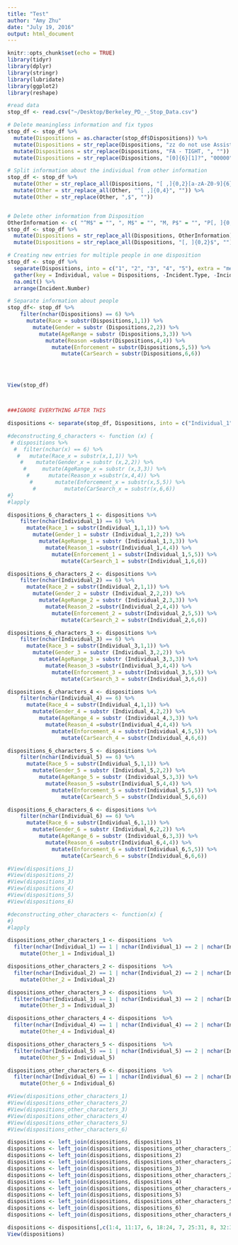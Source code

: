 ```yaml
---
title: "Test"
author: "Amy Zhu"
date: "July 19, 2016"
output: html_document
---
```


```r
knitr::opts_chunk$set(echo = TRUE)
library(tidyr)
library(dplyr)
library(stringr)
library(lubridate)
library(ggplot2)
library(reshape)

#read data
stop_df <- read.csv("~/Desktop/Berkeley_PD_-_Stop_Data.csv")

# Delete meaningless information and fix typos
stop_df <- stop_df %>%
  mutate(Dispositions = as.character(stop_df$Dispositions)) %>%
  mutate(Dispositions = str_replace(Dispositions, "zz do not use Assist", "")) %>%
  mutate(Dispositions = str_replace(Dispositions, "FA - TIGHT, ", "")) %>%
  mutate(Dispositions = str_replace(Dispositions, "[0]{6}[1]?", "00000"))

# Split information about the individual from other information
stop_df <- stop_df %>%
  mutate(Other = str_replace_all(Dispositions, "[ ,]{0,2}[a-zA-Z0-9]{6}", "")) %>%
  mutate(Other = str_replace_all(Other, "^[ ,]{0,4}", "")) %>%
  mutate(Other = str_replace(Other, ",$", ""))


# Delete other information from Disposition
OtherInformation <- c( "^M$" = "", ", M$" = "", "M, P$" = "", "P[, ]{0,2}" = "", "AR[, ]{0,2}" = "", "IN[, ]{0,2}" = "", "FC[, ]{0,2}" = "", "CO[, ]{0,2}" = "", "MH[, ]{0,2}" = "", "TOW[, ]{0,2}" = "", "0[, ]{0,2}" = "", "00000[, ]{0,2}" = "")
stop_df <- stop_df %>%
  mutate(Dispositions = str_replace_all(Dispositions, OtherInformation)) %>%
  mutate(Dispositions = str_replace_all(Dispositions, "[, ]{0,2}$", ""))

# Creating new entries for multiple people in one disposition
stop_df <- stop_df %>%
  separate(Dispositions, into = c("1", "2", "3", "4", "5"), extra = "merge", fill = "right") %>%
  gather(key = Individual, value = Dispositions, -Incident.Type, -Incident.Number, -Call.Date.Time, -Location, -Other) %>%
  na.omit() %>%
  arrange(Incident.Number)

# Separate information about people
stop_df<- stop_df %>%
    filter(nchar(Dispositions) == 6) %>%
      mutate(Race = substr(Dispositions,1,1)) %>%
        mutate(Gender = substr (Dispositions,2,2)) %>%
          mutate(AgeRange = substr (Dispositions,3,3)) %>%
            mutate(Reason =substr(Dispositions,4,4)) %>%
              mutate(Enforcement = substr(Dispositions,5,5)) %>%
                 mutate(CarSearch = substr(Dispositions,6,6))




View(stop_df)



###IGNORE EVERYTHING AFTER THIS

dispositions <- separate(stop_df, Dispositions, into = c("Individual_1", "Individual_2", "Individual_3", "Individual_4", "Individual_5", "Individual_6"), extra = "merge", fill = "right")

#deconstructing_6_characters <- function (x) {
 # dispositions %>%
  #  filter(nchar(x) == 6) %>%
   #   mutate(Race_x = substr(x,1,1)) %>%
    #    mutate(Gender_x = substr (x,2,2)) %>%
     #     mutate(AgeRange_x = substr (x,3,3)) %>%
      #      mutate(Reason_x =substr(x,4,4)) %>%
       #       mutate(Enforcement_x = substr(x,5,5)) %>%
        #         mutate(CarSearch_x = substr(x,6,6))
#}
#lapply

dispositions_6_characters_1 <- dispositions %>%
    filter(nchar(Individual_1) == 6) %>%
      mutate(Race_1 = substr(Individual_1,1,1)) %>%
        mutate(Gender_1 = substr (Individual_1,2,2)) %>%
          mutate(AgeRange_1 = substr (Individual_1,3,3)) %>%
            mutate(Reason_1 =substr(Individual_1,4,4)) %>%
              mutate(Enforcement_1 = substr(Individual_1,5,5)) %>%
                 mutate(CarSearch_1 = substr(Individual_1,6,6))

dispositions_6_characters_2 <- dispositions %>%
    filter(nchar(Individual_2) == 6) %>%
      mutate(Race_2 = substr(Individual_2,1,1)) %>%
        mutate(Gender_2 = substr (Individual_2,2,2)) %>%
          mutate(AgeRange_2 = substr (Individual_2,3,3)) %>%
            mutate(Reason_2 =substr(Individual_2,4,4)) %>%
              mutate(Enforcement_2 = substr(Individual_2,5,5)) %>%
                 mutate(CarSearch_2 = substr(Individual_2,6,6))

dispositions_6_characters_3 <- dispositions %>%
    filter(nchar(Individual_3) == 6) %>%
      mutate(Race_3 = substr(Individual_3,1,1)) %>%
        mutate(Gender_3 = substr (Individual_3,2,2)) %>%
          mutate(AgeRange_3 = substr (Individual_3,3,3)) %>%
            mutate(Reason_3 =substr(Individual_3,4,4)) %>%
              mutate(Enforcement_3 = substr(Individual_3,5,5)) %>%
                 mutate(CarSearch_3 = substr(Individual_3,6,6))

dispositions_6_characters_4 <- dispositions %>%
    filter(nchar(Individual_4) == 6) %>%
      mutate(Race_4 = substr(Individual_4,1,1)) %>%
        mutate(Gender_4 = substr (Individual_4,2,2)) %>%
          mutate(AgeRange_4 = substr (Individual_4,3,3)) %>%
            mutate(Reason_4 =substr(Individual_4,4,4)) %>%
              mutate(Enforcement_4 = substr(Individual_4,5,5)) %>%
                 mutate(CarSearch_4 = substr(Individual_4,6,6))

dispositions_6_characters_5 <- dispositions %>%
    filter(nchar(Individual_5) == 6) %>%
      mutate(Race_5 = substr(Individual_5,1,1)) %>%
        mutate(Gender_5 = substr (Individual_5,2,2)) %>%
          mutate(AgeRange_5 = substr (Individual_5,3,3)) %>%
            mutate(Reason_5 =substr(Individual_5,4,4)) %>%
              mutate(Enforcement_5 = substr(Individual_5,5,5)) %>%
                 mutate(CarSearch_5 = substr(Individual_5,6,6))

dispositions_6_characters_6 <- dispositions %>%
    filter(nchar(Individual_6) == 6) %>%
      mutate(Race_6 = substr(Individual_6,1,1)) %>%
        mutate(Gender_6 = substr (Individual_6,2,2)) %>%
          mutate(AgeRange_6 = substr (Individual_6,3,3)) %>%
            mutate(Reason_6 =substr(Individual_6,4,4)) %>%
              mutate(Enforcement_6 = substr(Individual_6,5,5)) %>%
                 mutate(CarSearch_6 = substr(Individual_6,6,6))

#View(dispositions_1)
#View(dispositions_2)
#View(dispositions_3)
#View(dispositions_4)
#View(dispositions_5)
#View(dispositions_6)

#deconstructing_other_characters <- function(x) {
#}
#lapply

dispositions_other_characters_1 <- dispositions  %>%
  filter(nchar(Individual_1) == 1 | nchar(Individual_1) == 2 | nchar(Individual_1) == 3 | nchar(Individual_1) == 5) %>%
    mutate(Other_1 = Individual_1) 

dispositions_other_characters_2 <- dispositions  %>%
  filter(nchar(Individual_2) == 1 | nchar(Individual_2) == 2 | nchar(Individual_2) == 3 | nchar(Individual_2) == 5) %>%
    mutate(Other_2 = Individual_2) 

dispositions_other_characters_3 <- dispositions  %>%
  filter(nchar(Individual_3) == 1 | nchar(Individual_3) == 2 | nchar(Individual_3) == 3 | nchar(Individual_3) == 5) %>%
    mutate(Other_3 = Individual_3) 

dispositions_other_characters_4 <- dispositions  %>%
  filter(nchar(Individual_4) == 1 | nchar(Individual_4) == 2 | nchar(Individual_4) == 3 | nchar(Individual_4) == 5) %>%
    mutate(Other_4 = Individual_4) 

dispositions_other_characters_5 <- dispositions  %>%
  filter(nchar(Individual_5) == 1 | nchar(Individual_5) == 2 | nchar(Individual_5) == 3 | nchar(Individual_5) == 5) %>%
    mutate(Other_5 = Individual_5) 

dispositions_other_characters_6 <- dispositions  %>%
  filter(nchar(Individual_6) == 1 | nchar(Individual_6) == 2 | nchar(Individual_6) == 3 | nchar(Individual_6) == 5) %>%
    mutate(Other_6 = Individual_6) 

#View(dispositions_other_characters_1)
#View(dispositions_other_characters_2)
#View(dispositions_other_characters_3)
#View(dispositions_other_characters_4)
#View(dispositions_other_characters_5)
#View(dispositions_other_characters_6)

dispositions <- left_join(dispositions, dispositions_1)
dispositions <- left_join(dispositions, dispositions_other_characters_1)
dispositions <- left_join(dispositions, dispositions_2)
dispositions <- left_join(dispositions, dispositions_other_characters_2)
dispositions <- left_join(dispositions, dispositions_3)
dispositions <- left_join(dispositions, dispositions_other_characters_3)
dispositions <- left_join(dispositions, dispositions_4)
dispositions <- left_join(dispositions, dispositions_other_characters_4)
dispositions <- left_join(dispositions, dispositions_5)
dispositions <- left_join(dispositions, dispositions_other_characters_5)
dispositions <- left_join(dispositions, dispositions_6)
dispositions <- left_join(dispositions, dispositions_other_characters_6)

dispositions <- dispositions[,c(1:4, 11:17, 6, 18:24, 7, 25:31, 8, 32:38, 9, 39:45, 10, 46:52)]
View(dispositions)

```


